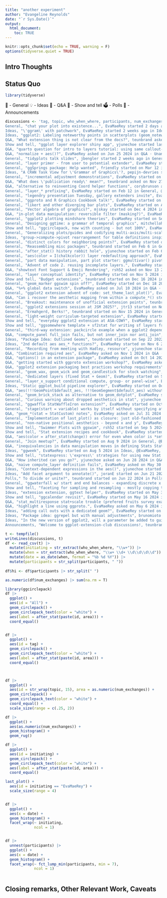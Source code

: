 ```yaml
---
title: "another experiment"
author: "Evangeline Reynolds"
date: "`r Sys.Date()`"
output: 
  html_document:
    toc: TRUE
---
```


```r
knitr::opts_chunk$set(echo = TRUE, warning = F)
options(tidyverse.quiet = TRUE)
```




## Intro Thoughts


## Status Quo

```r
library(tidyverse)
```

💬 - General
💡 - Ideas
🙏 - Q&A
🙌 - Show and tell
🗳 - Polls
📣 - Announcements

```r


discussions <- 'tag, topic, who_when_where, participants, num_exchanges,
General, "chat your plot into existence...", EvaMaeRey started 2 days ago in General, @EvaMaeRey,  0 , 
Ideas, "\'ggram\' with patchwork", EvaMaeRey started 2 weeks ago in Ideas, @EvaMaeRey @willgearty @teunbrand,  14 , 
Ideas, "ggplot2: Labeling noteworthy points in scatterplots (geom_noteworthy)", friendly started last week in Ideas, @friendly, @aphalo, @EvaMaeRey,  15 , 
Q&A, "What extension thing is not clear from the docs?", teunbrand asked 2 weeks ago in Q&A · Unanswered, @teunbrand @willgearty @EvaMaeRey,  33 , 
Show and tell, "ggplot layer explorer shiny app", yjunechoe started last week in Show and tell, @yjunechoe @teunbrand,  2 , 
Q&A, "quarto question for intro to layers tutorial: using same callout-notes, -tips, -warnings, across a project.", EvaMaeRey asked last week in Q&A · Unanswered, @EvaMaeRey,  0 , 
Q&A, "normalize + aes()?", EvaMaeRey asked on Jun 25 2024 in Q&A · Unanswered, @EvaMaeRey @clauswilke @teunbrand,  12 , 
General, "tidyplots talk slides", jbengler started 2 weeks ago in General, @jbengler @EvaMaeRey @teunbrand,  10 , 
General, "layer primer - from user to potential extender", EvaMaeRey started 3 weeks ago in General, @EvaMaeRey @friendly @teunbrand,  4 , 
General, "ggSprings package: Help wanted", friendly started on Mar 12 in General, @friendly @corybrunson @EvaMaeRey,  30 , 
Ideas, "A CRAN Task View for \'Grammar of Graphics\'?, pepijn-devries started on Mar 10 in Ideas, @pepijn-devries @dicook @arcresu,  67 , 
General, "incremental adjustment demonstrations", EvaMaeRey started on Jan 6 in General, @EvaMaeRey @mjskay @corybrunson,  66 , 
Q&A, "What does \'publication ready\' mean?", teunbrand asked on Nov 27 2024 in Q&A · Unanswered, @teunbrand @mjskay @EvaMaeRey,  26 , 
Q&A, "alternative to reinventing Coord helper functions", corybrunson asked on Mar 17 in Q&A · Unanswered, @corybrunson @teunbrand,  3 , 
General, "layer_* prefixing", EvaMaeRey started on Feb 12 in General, @EvaMaeRey,  2 , 
General, "legendry presentation Tuesday, gallery extenders invite", EvaMaeRey started on Jan 17 in General, @EvaMaeRey @friendly @daattali,  15 , 
General, "ggproto and R Graphics Cookbook talk!", EvaMaeRey started on Mar 10 in General, @EvaMaeRey @teunbrand,  2 , 
General, "likert and other diverging bar plots", EvaMaeRey started on Aug 13 2024 in General, @EvaMaeRey @larmarange @mjskay,  100 , 
General, "Vector algebra of graphics?", mjskay started on Dec 4 2024 in General, @mjskay @EvaMaeRey @teunbrand,  37 , 
Q&A, "in-plot data manipulation: reversible filter (masking?)", EvaMaeRey asked on Jan 15 in Q&A · Unanswered, @EvaMaeRey,  1 , 
General, "ggplot2 plotting mindshare theories", EvaMaeRey started on Sep 27 2024 in General, @EvaMaeRey @teunbrand @yjunechoe,  14 , 
General, "Designing ggtime: a grammar of temporal graphics", mitchelloharawild started on Feb 12 in General, @mitchelloharawild @mjskay @EvaMaeRey,  22 ,  , 
Show and tell, "ggcirclepack, now with counting - but not 100%", EvaMaeRey started on May 23 2024 in Show and tell, @EvaMaeRey @wilkox @teunbrand,  35 , 
General, "Generalizing plots/guides and codifying multi-axis/multi-scale relationships", mjskay started on Jan 21 in General, @mjskay @heike @willgearty,  24 ,  , 
Ideas, "group->compute->pivot rearrangement for table definitions inspired by ggplot2 experience!", EvaMaeRey started on Jun 10 2024 in Ideas, @EvaMaeRey @teunbrand,  11 ,  ,  
General, "distinct colors for neighboring points?", EvaMaeRey started on Nov 20 2024 in General, @EvaMaeRey @mjskay @teunbrand,  16 , 
General, "Reassembling misc packages", teunbrand started on Feb 6 in General, @teunbrand @EvaMaeRey @yjunechoe,  11 , 
General, "after_stat() history rabbit hole", yjunechoe started on Feb 6 in General, @yjunechoe @mjskay @teunbrand,  16 , 
General, "aes(color = I(chalkcolor)) layer redefaulting approach", EvaMaeRey started on Jun 12 2024 in General, @EvaMaeRey @corybrunson @teunbrand,  47 , 
General, "part data manipulation, part plot starter: ggmultivar() pivot and facet example w/ chinstrap penguin", EvaMaeRey started on Jun 5 2024 in General, @EvaMaeRey @corybrunson @teunbrand,  31 , 
General, "Advent of code 2. reusing incomplete layers.", EvaMaeRey started on Jan 7 in General, @EvaMaeRey @mjskay @teunbrand,  17 , 
Q&A, "showtext Font Support & Emoji Rendering", rsh52 asked on Nov 13 2024 in Q&A · Answered, @rsh52 @teunbrand @yjunechoe,  11 , 
General, "layer conceptual identity", EvaMaeRey started on Nov 5 2024 in General, @EvaMaeRey @mjskay @teunbrand,  40 , 
Show and tell, "Budget extensions", teunbrand started on Dec 16 2024 in Show and tell, @teunbrand @EvaMaeRey @yjunechoe,  14 , 
General, "geom_marker ggswim spin off?", EvaMaeRey started on Dec 18 2024 in General, @EvaMaeRey @mitchelloharawild @rsh52,  9 , 
Q&A, "%+% global data switch", EvaMaeRey asked on Jul 10 2024 in Q&A · Unanswered, @EvaMaeRey @teunbrand,  15 , 
General, "ggplot2 extension advent of code: set_theme_last_plot()", EvaMaeRey started on Dec 9 2024 in General, @EvaMaeRey @teunbrand @yjunechoe,  10 , 
Q&A, "Can i recover the aesthetic mapping from within a compute_*() step?", corybrunson asked on Dec 14 2024 in Q&A · Answered, @corybrunson @EvaMaeRey @teunbrand,  12 , 
General, "Breakout: maintenance of unofficial extension points", teunbrand started on Dec 15 2024 in General, @teunbrand @yjunechoe,  3 , 
General, "ggplot2 extensions session at JSM 2025?", jtr13 started on Nov 22 2024 in General, @jtr13 @tdhock @mjskay,  49 , 
General, "Ermahgerd, Berks!", teunbrand started on Nov 15 2024 in General, @teunbrand @corybrunson @EvaMaeRey,  22 , 
General, "light-weight curriculum-targeted extension", EvaMaeRey started on Sep 9 2024 in General, @EvaMaeRey @jtr13 @teunbrand,  55 , 
Show and tell, "everyday ggplot2 extension at ASA-COWY", EvaMaeRey started on Nov 4 2024 in Show and tell, @EvaMaeRey @teunbrand,  9 , 
Show and tell, "ggsomewhere template + sf2stat for writing sf layers from flat files.", EvaMaeRey started on Apr 19 2024 in Show and tell, @EvaMaeRey,  5 , 
General, "third-way extension: packcircle example when a ggplot2 dependancy or writing a spin off package doesnt feel right", EvaMaeRey started on Oct 30 2024 in General, @EvaMaeRey @mbedward,  6 , 
Q&A, "compute_panel full_join fails, but not inner_join nor anti_join", EvaMaeRey asked on Nov 15 2024 in Q&A · Unanswered, @EvaMaeRey,  0 , 
Ideas, "Package Idea: Outlined Geoms", teunbrand started on Sep 22 2022 in Ideas, @teunbrand @EvaMaeRey @yjunechoe,  8 , 
Ideas, "2nd default aes aes_* functions?", EvaMaeRey started on Nov 6 2024 in Ideas, @EvaMaeRey @larmarange @teunbrand,  5 , 
General, "Recording from meeting with Hadley, resource", yjunechoe started on Oct 24 2024 in General, @yjunechoe @EvaMaeRey @teunbrand,  8 , 
Q&A, "Combination required aes", EvaMaeRey asked on Nov 1 2024 in Q&A · Unanswered, @EvaMaeRey @teunbrand,  5 , 
Q&A, "options() in an extension package", EvaMaeRey asked on Oct 14 2024 in Q&A · Unanswered, @EvaMaeRey @teunbrand @yjunechoe,  15 , 
Q&A, "getting started with ggproto extension workshop?", EvaMaeRey asked on Oct 31 2024 in Q&A · Unanswered, @EvaMaeRey @teunbrand,  4 , 
Q&A, "ggplot2 extension packaging best practices workshop requirements", EvaMaeRey asked on Oct 29 2024 in Q&A · Unanswered, @EvaMaeRey @cynthiahqy @rsh52,  20 , 
General, "geom_wax, geom_wick and geom_candlestick for stock watching", EvaMaeRey started on Oct 24 2024 in General, @EvaMaeRey @teunbrand,  5 , 
General, "dedicated layers (fixed Stat + Geom)", EvaMaeRey started on Sep 27 2024 in General, @EvaMaeRey @teunbrand @yjunechoe,  9 , 
General, "layer_x_support conditional compute, group- or panel-wise", EvaMaeRey started on Oct 15 2024 in General, @EvaMaeRey,  0 , 
Ideas, "Static ggplot_build pipeline explorer", EvaMaeRey started on Oct 14 2024 in Ideas, @EvaMaeRey @yjunechoe,  6 , 
Q&A, "aes(!!!GeomPoint$default_aes, !!!GeomSegment$default_aes) without warning", EvaMaeRey asked on Jul 21 2024 in Q&A · Unanswered, @EvaMaeRey @larmarange @teunbrand,  24 , 
General, "geom_brick_stack as alternative to geom_dotplot", EvaMaeRey started on Oct 8 2024 in General, @EvaMaeRey @teunbrand @yjunechoe,  8 , 
General, "Curious warning about dropped aesthetics in stat", yjunechoe started on Oct 8 2024 in General, @yjunechoe @teunbrand,  5 , 
General, "ggwaffle StatWaffleIron extension?", EvaMaeRey started on Oct 7 2024 in General, @EvaMaeRey @teunbrand,  3 , 
General, "stage(start = variable) works by itself without specifying after_stat/after_scale 😄🥳", yjunechoe started on Oct 7 2024 in General, @yjunechoe @teunbrand,  3 , 
Q&A, "geom_*(stat = StatCustom) notes", EvaMaeRey asked on Jul 31 2024 in Q&A · Unanswered, @EvaMaeRey @teunbrand @yjunechoe,  18 , 
General, "Implementation of last_plot() as closure: just old-fashioned or does that have other advantages?", yjunechoe started on Oct 1 2024 in General, @yjunechoe @teunbrand,  2 , 
General, "non-native positional aesthetics - beyond x and y", EvaMaeRey started on Sep 26 2024 in General, @EvaMaeRey @teunbrand @yjunechoe,  20 , 
Show and tell, "Swimmer Plots with ggswim", rsh52 started on Sep 5 2024 in Show and tell, @rsh52 @EvaMaeRey @teunbrand,  31 , 💡, Population pyramid Stat", EvaMaeRey started on Aug 5 2024 in Ideas, @EvaMaeRey @larmarange @teunbrand,  17 , 
Show and tell, "Stat extension recipes and cookbook", EvaMaeRey started on Jun 25 2024 in Show and tell, @EvaMaeRey @teunbrand @yjunechoe,  13 , 
Q&A, "aes(color = after_stat(change)) error for even when color is *set*", EvaMaeRey asked on Sep 5 2024 in Q&A · Unanswered, @EvaMaeRey @teunbrand @yjunechoe,  19 , 
General, "Join meetup?", EvaMaeRey started on Aug 9 2024 in General, @EvaMaeRey @teunbrand @yjunechoe,  8 , 
Q&A, "inequivalencies in data manipulation moves in defining Stats StatWedge (pie) example", EvaMaeRey asked on Aug 7 2024 in Q&A · Unanswered, @EvaMaeRey,  0 , 
Ideas, "ggweek", EvaMaeRey started on Aug 5 2024 in Ideas, @EvaMaeRey,  1 , 
Show and tell, "statexpress: \'express\' strategies for using new Stat definitions.", EvaMaeRey started on Jun 25 2024 in Show and tell, @EvaMaeRey,  9 , 
Q&A, "How inherited can you go?", yjunechoe asked on Jun 28 2024 in Q&A · Unanswered, @yjunechoe @teunbrand,  2 , 
Q&A, "naive compute_layer definition fails", EvaMaeRey asked on May 30 2024 in Q&A · Answered, @EvaMaeRey @teunbrand @yjunechoe,  15 ,  ,  
Ideas, "Context-dependent expressions in the aes()", yjunechoe started on Jun 22 2024 in Ideas, @yjunechoe @larmarange @EvaMaeRey,  10 , 
Ideas, "Add facet argument to annotate()", joranE started on Jun 21 2024 in Ideas, @joranE @EvaMaeRey @teunbrand,  4 , 
P️olls," To divide or unite?", teunbrand started on Jun 22 2024 in Polls, @teunbrand,  0 , 
General, "ggwaterfall w/ start and end balances - expanding discrete x scales problem.", EvaMaeRey started on Jun 18 2024 in General, @EvaMaeRey,  0 , 
Show and tell, "faceting for sampling and resampling - mostly copying the ggplot2 extension vignette.", EvaMaeRey started on Jun 4 2024 in Show and tell, @EvaMaeRey,  1 , 
Ideas, "extension extension, ggtext helper", EvaMaeRey started on May 3 2024 in Ideas, @EvaMaeRey @teunbrand,  10 , 
Show and tell, "ggcalendar revisit", EvaMaeRey started on May 16 2024 in Show and tell, @EvaMaeRey @cynthiahqy @teunbrand,  9 ,  , 
Q&A, "stat_multiresponse stat+scale trouble (prefered fruits survey example)", EvaMaeRey asked on May 22 2024 in Q&A · Unanswered, @EvaMaeRey @teunbrand,  5 ,  , 
Q&A, "highlight a line using ggproto.", EvaMaeRey asked on May 6 2024 in Q&A · Unanswered, @EvaMaeRey @teunbrand @yjunechoe,  13 ,  , 
Ideas, "adding call outs with a dedicated geom?", EvaMaeRey started on Apr 12 2024 in Ideas, @EvaMaeRey @aphalo @teunbrand,  21 ,  , 
Ideas, "Package idea: ggrepel but with manual adjustments", brunomioto started on Apr 4 2024 in Ideas, @brunomioto @EvaMaeRey @teunbrand,  3 ,  , 
Ideas, "In the new version of ggplot2, will a parameter be added to guide_colorbar, which can define to turn off the oneside ticks on, the colobar?", Andtise started on Jan 12 2024 in Ideas, @Andtise @teunbrand,  4 ,  
Announcements, "Welcome to ggplot-extension-club discussions!, teunbrand announced on Sep 12 2022 in Announcements, @teunbrand,  1'

t <- tempfile()
writeLines(discussions, t)
df <- read_csv(t) |> 
  mutate(initiating = str_extract(who_when_where, "\\w+")) |> 
  mutate(when = str_extract(who_when_where, "\\w+ \\d+ \\d\\d\\d\\d")) |>
  mutate(date = as_date(when, format = "%b %d %Y")) |>
  mutate(participants = str_split(participants, " "))
 
df$hi <- df$participants |> str_split(" ")

as.numeric(df$num_exchanges) |> sum(na.rm = T)

library(ggcirclepack)
df |>
  ggplot() + 
  aes(id = "All") + 
  geom_circlepack() + 
  geom_circlepack_text(color = "white") + 
  aes(label = after_stat(paste(id, area))) +
  coord_equal() 


df |>
  ggplot() + 
  aes(id = tag) + 
  geom_circlepack() + 
  geom_circlepack_text(color = "white") + 
  aes(label = after_stat(paste(id, area))) +
  coord_equal()



df |>
  ggplot() + 
  aes(id = str_wrap(topic, 15), area = as.numeric(num_exchanges)) + 
  geom_circlepack() + 
  geom_circlepack_text(color = "white") + 
  coord_equal() + 
  scale_size(range = c(.25, 2))

df |>
  ggplot() + 
  aes(as.numeric(num_exchanges)) + 
  geom_histogram() + 
  geom_rug()

df |>
  ggplot() + 
  aes(id = initiating) + 
  geom_circlepack() + 
  geom_circlepack_text(color = "white") + 
  aes(label = after_stat(paste(id, area))) +
  coord_equal() 

last_plot() + 
  aes(id = initiating == "EvaMaeRey") + 
  scale_size(range = 4)


df |>
  ggplot() + 
  aes(x = date) + 
  geom_histogram() + 
  facet_wrap(~ initiating,
             ncol = 1)


df |>
  unnest(participants) |>
  ggplot() + 
  aes(x = date) + 
  geom_histogram() + 
  facet_wrap(~ fct_lump_min(participants, min = 7),
             ncol = 1)
  

```



## Closing remarks, Other Relevant Work, Caveats
